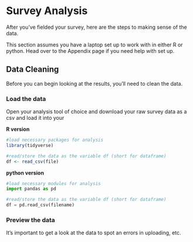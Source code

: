 # Survey Analysis {#analysis}

After you've fielded your survey, here are the steps to making sense of the data. 

This section assumes you have a laptop set up to work with in either R or python. Head over to the Appendix page if you need help with set up. 

## Data Cleaning  

Before you can begin looking at the results, you'll need to clean the data. 

### Load the data

Open your analysis tool of choice and download your raw survey data as a csv and load it into your 

**R version**
```r
#load necessary packages for analysis
library(tidyverse)

#read/store the data as the variable df (short for dataframe)
df <- read_csv(file)

```

**python version**
```python
#load necessary modules for analysis
import pandas as pd

#read/store the data as the variable df (short for dataframe)
df = pd.read_csv(filename)

```

### Preview the data

It's important to get a look at the data to spot an errors in uploading, etc. 